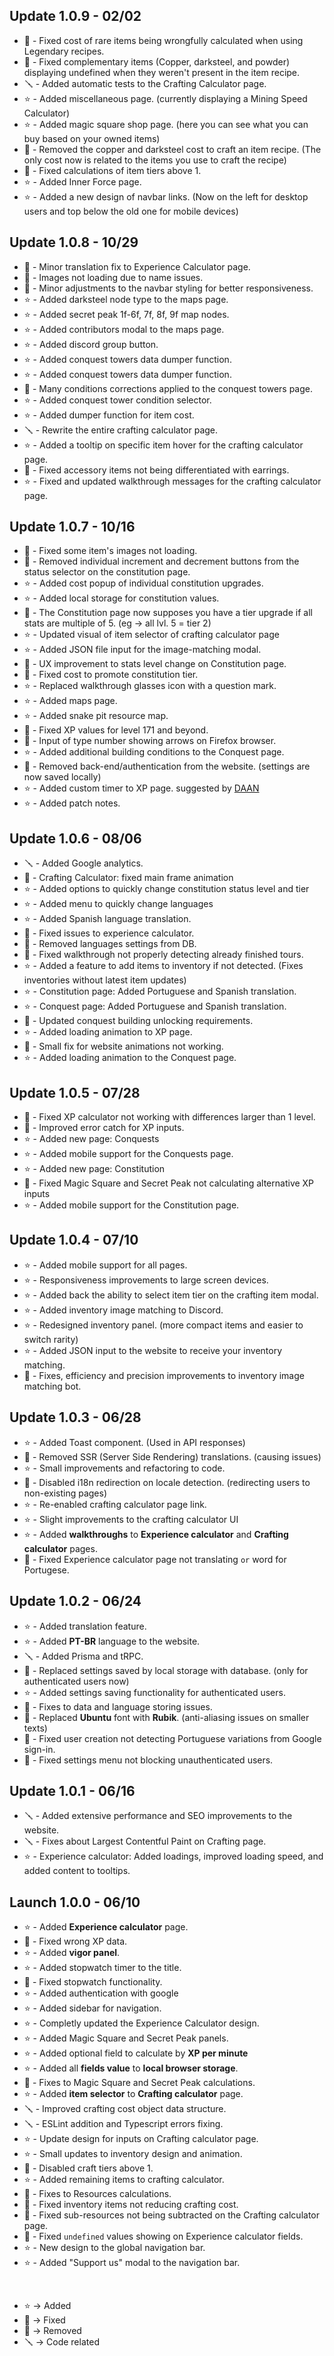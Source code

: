 ## Update 1.0.9 - 02/02

- 🐛 - Fixed cost of rare items being wrongfully calculated when using Legendary recipes.
- 🐛 - Fixed complementary items (Copper, darksteel, and powder) displaying undefined when they weren't present in the item recipe.
- 🪛 - Added automatic tests to the Crafting Calculator page.
- ⭐ - Added miscellaneous page. (currently displaying a Mining Speed Calculator)
- ⭐ - Added magic square shop page. (here you can see what you can buy based on your owned items)
- 🧨 - Removed the copper and darksteel cost to craft an item recipe. (The only cost now is related to the items you use to craft the recipe)
- 🐛 - Fixed calculations of item tiers above 1.
- ⭐ - Added Inner Force page.
- ⭐ - Added a new design of navbar links. (Now on the left for desktop users and top below the old one for mobile devices)

## Update 1.0.8 - 10/29

- 🐛 - Minor translation fix to Experience Calculator page.
- 🐛 - Images not loading due to name issues.
- 🐛 - Minor adjustments to the navbar styling for better responsiveness.
- ⭐ - Added darksteel node type to the maps page.
- ⭐ - Added secret peak 1f-6f, 7f, 8f, 9f map nodes.
- ⭐ - Added contributors modal to the maps page.
- ⭐ - Added discord group button.
- ⭐ - Added conquest towers data dumper function.
- ⭐ - Added conquest towers data dumper function.
- 🐛 - Many conditions corrections applied to the conquest towers page.
- ⭐ - Added conquest tower condition selector.
- ⭐ - Added dumper function for item cost.
- 🪛 - Rewrite the entire crafting calculator page.
- ⭐ - Added a tooltip on specific item hover for the crafting calculator page.
- 🐛 - Fixed accessory items not being differentiated with earrings.
- ⭐ - Fixed and updated walkthrough messages for the crafting calculator page.

## Update 1.0.7 - 10/16

- 🐛 - Fixed some item's images not loading.
- 🧨 - Removed individual increment and decrement buttons from the status selector on the constitution page.
- ⭐ - Added cost popup of individual constitution upgrades.
- ⭐ - Added local storage for constitution values.
- 🐛 - The Constitution page now supposes you have a tier upgrade if all stats are multiple of 5. (eg -> all lvl. 5 = tier 2)
- ⭐ - Updated visual of item selector of crafting calculator page
- ⭐ - Added JSON file input for the image-matching modal.
- 🐛 - UX improvement to stats level change on Constitution page.
- 🐛 - Fixed cost to promote constitution tier.
- ⭐ - Replaced walkthrough glasses icon with a question mark.
- ⭐ - Added maps page.
- ⭐ - Added snake pit resource map.
- 🐛 - Fixed XP values for level 171 and beyond.
- 🐛 - Input of type number showing arrows on Firefox browser.
- ⭐ - Added additional building conditions to the Conquest page.
- 🧨 - Removed back-end/authentication from the website. (settings are now saved locally)
- ⭐ - Added custom timer to XP page. suggested by [DAAN](https://www.youtube.com/@daanoliveiraoficial)
- ⭐ - Added patch notes.

## Update 1.0.6 - 08/06

- 🪛 - Added Google analytics.
- 🐛 - Crafting Calculator: fixed main frame animation
- ⭐ - Added options to quickly change constitution status level and tier
- ⭐ - Added menu to quickly change languages
- ⭐ - Added Spanish language translation.
- 🐛 - Fixed issues to experience calculator.
- 🧨 - Removed languages settings from DB.
- 🐛 - Fixed walkthrough not properly detecting already finished tours.
- ⭐ - Added a feature to add items to inventory if not detected. (Fixes inventories without latest item updates)
- ⭐ - Constitution page: Added Portuguese and Spanish translation.
- ⭐ - Conquest page: Added Portuguese and Spanish translation.
- 🐛 - Updated conquest building unlocking requirements.
- ⭐ - Added loading animation to XP page.
- 🐛 - Small fix for website animations not working.
- ⭐ - Added loading animation to the Conquest page.

## Update 1.0.5 - 07/28

- 🐛 - Fixed XP calculator not working with differences larger than 1 level.
- 🧨 - Improved error catch for XP inputs.
- ⭐ - Added new page: Conquests
- ⭐ - Added mobile support for the Conquests page.
- ⭐ - Added new page: Constitution
- 🐛 - Fixed Magic Square and Secret Peak not calculating alternative XP inputs
- ⭐ - Added mobile support for the Constitution page.

## Update 1.0.4 - 07/10

- ⭐ - Added mobile support for all pages.
- ⭐ - Responsiveness improvements to large screen devices.
- ⭐ - Added back the ability to select item tier on the crafting item modal.
- ⭐ - Added inventory image matching to Discord.
- ⭐ - Redesigned inventory panel. (more compact items and easier to switch rarity)
- ⭐ - Added JSON input to the website to receive your inventory matching.
- 🐛 - Fixes, efficiency and precision improvements to inventory image matching bot.

## Update 1.0.3 - 06/28

- ⭐ - Added Toast component. (Used in API responses)
- 🧨 - Removed SSR (Server Side Rendering) translations. (causing issues)
- ⭐ - Small improvements and refactoring to code.
- 🐛 - Disabled i18n redirection on locale detection. (redirecting users to non-existing pages)
- ⭐ - Re-enabled crafting calculator page link.
- ⭐ - Slight improvements to the crafting calculator UI
- ⭐ - Added **walkthroughs** to **Experience calculator** and **Crafting calculator** pages.
- 🐛 - Fixed Experience calculator page not translating `or` word for Portugese.

## Update 1.0.2 - 06/24

- ⭐ - Added translation feature.
- ⭐ - Added **PT-BR** language to the website.
- 🪛 - Added Prisma and tRPC.
- 🧨 - Replaced settings saved by local storage with database. (only for authenticated users now)
- ⭐ - Added settings saving functionality for authenticated users.
- 🐛 - Fixes to data and language storing issues.
- 🧨 - Replaced **Ubuntu** font with **Rubik**. (anti-aliasing issues on smaller texts)
- 🐛 - Fixed user creation not detecting Portuguese variations from Google sign-in.
- 🐛 - Fixed settings menu not blocking unauthenticated users.

## Update 1.0.1 - 06/16

- 🪛 - Added extensive performance and SEO improvements to the website.
- 🪛 - Fixes about Largest Contentful Paint on Crafting page.
- ⭐ - Experience calculator: Added loadings, improved loading speed, and added content to tooltips.

## Launch 1.0.0 - 06/10

- ⭐ - Added **Experience calculator** page.
- 🐛 - Fixed wrong XP data.
- ⭐ - Added **vigor panel**.
- ⭐ - Added stopwatch timer to the title.
- 🐛 - Fixed stopwatch functionality.
- ⭐ - Added authentication with google
- ⭐ - Added sidebar for navigation.
- ⭐ - Completly updated the Experience Calculator design.
- ⭐ - Added Magic Square and Secret Peak panels.
- ⭐ - Added optional field to calculate by **XP per minute**
- ⭐ - Added all **fields value** to **local browser storage**.
- 🐛 - Fixes to Magic Square and Secret Peak calculations.
- ⭐ - Added **item selector** to **Crafting calculator** page.
- 🪛 - Improved crafting cost object data structure.
- 🪛 - ESLint addition and Typescript errors fixing.
- ⭐ - Update design for inputs on Crafting calculator page.
- ⭐ - Small updates to inventory design and animation.
- 🧨 - Disabled craft tiers above 1.
- ⭐ - Added remaining items to crafting calculator.
- 🐛 - Fixes to Resources calculations.
- 🐛 - Fixed inventory items not reducing crafting cost.
- 🐛 - Fixed sub-resources not being subtracted on the Crafting calculator page.
- 🐛 - Fixed `undefined` values showing on Experience calculator fields.
- ⭐ - New design to the global navigation bar.
- ⭐ - Added "Support us" modal to the navigation bar.

<br />

- ⭐ -> Added
- 🐛 -> Fixed
- 🧨 -> Removed
- 🪛 -> Code related
